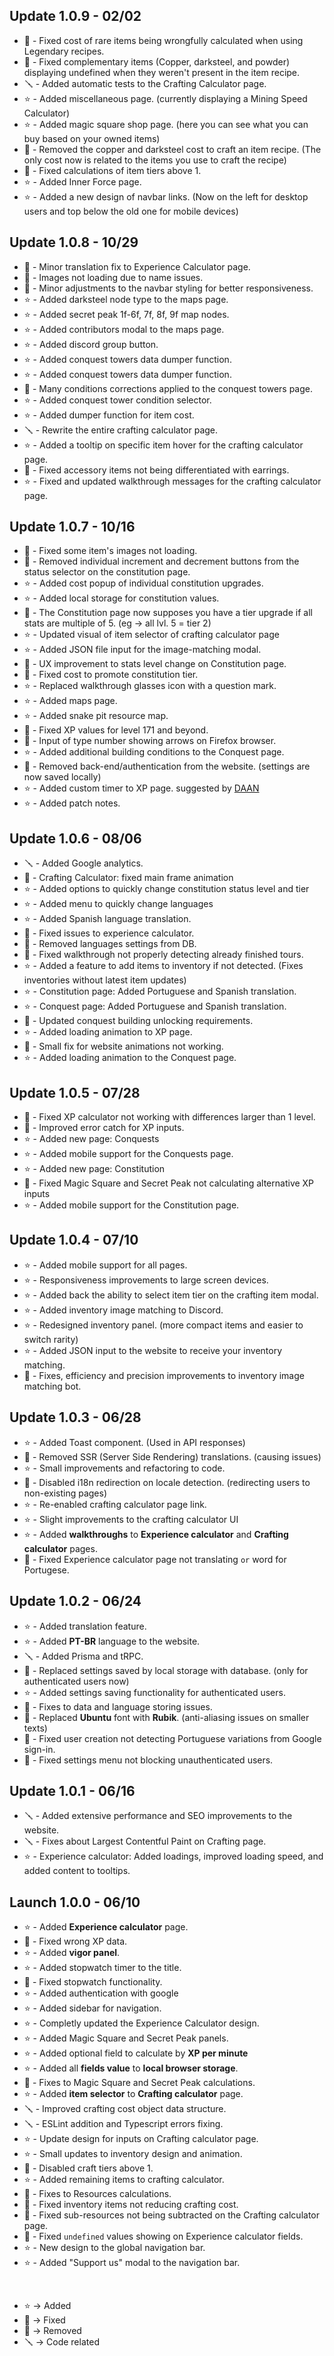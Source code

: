 ## Update 1.0.9 - 02/02

- 🐛 - Fixed cost of rare items being wrongfully calculated when using Legendary recipes.
- 🐛 - Fixed complementary items (Copper, darksteel, and powder) displaying undefined when they weren't present in the item recipe.
- 🪛 - Added automatic tests to the Crafting Calculator page.
- ⭐ - Added miscellaneous page. (currently displaying a Mining Speed Calculator)
- ⭐ - Added magic square shop page. (here you can see what you can buy based on your owned items)
- 🧨 - Removed the copper and darksteel cost to craft an item recipe. (The only cost now is related to the items you use to craft the recipe)
- 🐛 - Fixed calculations of item tiers above 1.
- ⭐ - Added Inner Force page.
- ⭐ - Added a new design of navbar links. (Now on the left for desktop users and top below the old one for mobile devices)

## Update 1.0.8 - 10/29

- 🐛 - Minor translation fix to Experience Calculator page.
- 🐛 - Images not loading due to name issues.
- 🐛 - Minor adjustments to the navbar styling for better responsiveness.
- ⭐ - Added darksteel node type to the maps page.
- ⭐ - Added secret peak 1f-6f, 7f, 8f, 9f map nodes.
- ⭐ - Added contributors modal to the maps page.
- ⭐ - Added discord group button.
- ⭐ - Added conquest towers data dumper function.
- ⭐ - Added conquest towers data dumper function.
- 🐛 - Many conditions corrections applied to the conquest towers page.
- ⭐ - Added conquest tower condition selector.
- ⭐ - Added dumper function for item cost.
- 🪛 - Rewrite the entire crafting calculator page.
- ⭐ - Added a tooltip on specific item hover for the crafting calculator page.
- 🐛 - Fixed accessory items not being differentiated with earrings.
- ⭐ - Fixed and updated walkthrough messages for the crafting calculator page.

## Update 1.0.7 - 10/16

- 🐛 - Fixed some item's images not loading.
- 🧨 - Removed individual increment and decrement buttons from the status selector on the constitution page.
- ⭐ - Added cost popup of individual constitution upgrades.
- ⭐ - Added local storage for constitution values.
- 🐛 - The Constitution page now supposes you have a tier upgrade if all stats are multiple of 5. (eg -> all lvl. 5 = tier 2)
- ⭐ - Updated visual of item selector of crafting calculator page
- ⭐ - Added JSON file input for the image-matching modal.
- 🐛 - UX improvement to stats level change on Constitution page.
- 🐛 - Fixed cost to promote constitution tier.
- ⭐ - Replaced walkthrough glasses icon with a question mark.
- ⭐ - Added maps page.
- ⭐ - Added snake pit resource map.
- 🐛 - Fixed XP values for level 171 and beyond.
- 🐛 - Input of type number showing arrows on Firefox browser.
- ⭐ - Added additional building conditions to the Conquest page.
- 🧨 - Removed back-end/authentication from the website. (settings are now saved locally)
- ⭐ - Added custom timer to XP page. suggested by [DAAN](https://www.youtube.com/@daanoliveiraoficial)
- ⭐ - Added patch notes.

## Update 1.0.6 - 08/06

- 🪛 - Added Google analytics.
- 🐛 - Crafting Calculator: fixed main frame animation
- ⭐ - Added options to quickly change constitution status level and tier
- ⭐ - Added menu to quickly change languages
- ⭐ - Added Spanish language translation.
- 🐛 - Fixed issues to experience calculator.
- 🧨 - Removed languages settings from DB.
- 🐛 - Fixed walkthrough not properly detecting already finished tours.
- ⭐ - Added a feature to add items to inventory if not detected. (Fixes inventories without latest item updates)
- ⭐ - Constitution page: Added Portuguese and Spanish translation.
- ⭐ - Conquest page: Added Portuguese and Spanish translation.
- 🐛 - Updated conquest building unlocking requirements.
- ⭐ - Added loading animation to XP page.
- 🐛 - Small fix for website animations not working.
- ⭐ - Added loading animation to the Conquest page.

## Update 1.0.5 - 07/28

- 🐛 - Fixed XP calculator not working with differences larger than 1 level.
- 🧨 - Improved error catch for XP inputs.
- ⭐ - Added new page: Conquests
- ⭐ - Added mobile support for the Conquests page.
- ⭐ - Added new page: Constitution
- 🐛 - Fixed Magic Square and Secret Peak not calculating alternative XP inputs
- ⭐ - Added mobile support for the Constitution page.

## Update 1.0.4 - 07/10

- ⭐ - Added mobile support for all pages.
- ⭐ - Responsiveness improvements to large screen devices.
- ⭐ - Added back the ability to select item tier on the crafting item modal.
- ⭐ - Added inventory image matching to Discord.
- ⭐ - Redesigned inventory panel. (more compact items and easier to switch rarity)
- ⭐ - Added JSON input to the website to receive your inventory matching.
- 🐛 - Fixes, efficiency and precision improvements to inventory image matching bot.

## Update 1.0.3 - 06/28

- ⭐ - Added Toast component. (Used in API responses)
- 🧨 - Removed SSR (Server Side Rendering) translations. (causing issues)
- ⭐ - Small improvements and refactoring to code.
- 🐛 - Disabled i18n redirection on locale detection. (redirecting users to non-existing pages)
- ⭐ - Re-enabled crafting calculator page link.
- ⭐ - Slight improvements to the crafting calculator UI
- ⭐ - Added **walkthroughs** to **Experience calculator** and **Crafting calculator** pages.
- 🐛 - Fixed Experience calculator page not translating `or` word for Portugese.

## Update 1.0.2 - 06/24

- ⭐ - Added translation feature.
- ⭐ - Added **PT-BR** language to the website.
- 🪛 - Added Prisma and tRPC.
- 🧨 - Replaced settings saved by local storage with database. (only for authenticated users now)
- ⭐ - Added settings saving functionality for authenticated users.
- 🐛 - Fixes to data and language storing issues.
- 🧨 - Replaced **Ubuntu** font with **Rubik**. (anti-aliasing issues on smaller texts)
- 🐛 - Fixed user creation not detecting Portuguese variations from Google sign-in.
- 🐛 - Fixed settings menu not blocking unauthenticated users.

## Update 1.0.1 - 06/16

- 🪛 - Added extensive performance and SEO improvements to the website.
- 🪛 - Fixes about Largest Contentful Paint on Crafting page.
- ⭐ - Experience calculator: Added loadings, improved loading speed, and added content to tooltips.

## Launch 1.0.0 - 06/10

- ⭐ - Added **Experience calculator** page.
- 🐛 - Fixed wrong XP data.
- ⭐ - Added **vigor panel**.
- ⭐ - Added stopwatch timer to the title.
- 🐛 - Fixed stopwatch functionality.
- ⭐ - Added authentication with google
- ⭐ - Added sidebar for navigation.
- ⭐ - Completly updated the Experience Calculator design.
- ⭐ - Added Magic Square and Secret Peak panels.
- ⭐ - Added optional field to calculate by **XP per minute**
- ⭐ - Added all **fields value** to **local browser storage**.
- 🐛 - Fixes to Magic Square and Secret Peak calculations.
- ⭐ - Added **item selector** to **Crafting calculator** page.
- 🪛 - Improved crafting cost object data structure.
- 🪛 - ESLint addition and Typescript errors fixing.
- ⭐ - Update design for inputs on Crafting calculator page.
- ⭐ - Small updates to inventory design and animation.
- 🧨 - Disabled craft tiers above 1.
- ⭐ - Added remaining items to crafting calculator.
- 🐛 - Fixes to Resources calculations.
- 🐛 - Fixed inventory items not reducing crafting cost.
- 🐛 - Fixed sub-resources not being subtracted on the Crafting calculator page.
- 🐛 - Fixed `undefined` values showing on Experience calculator fields.
- ⭐ - New design to the global navigation bar.
- ⭐ - Added "Support us" modal to the navigation bar.

<br />

- ⭐ -> Added
- 🐛 -> Fixed
- 🧨 -> Removed
- 🪛 -> Code related
